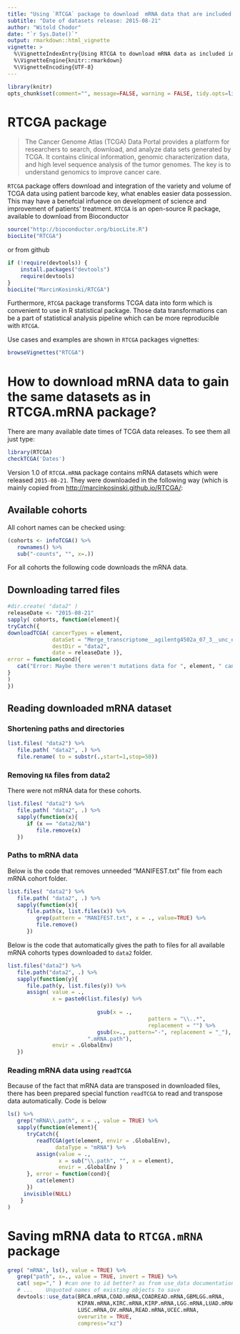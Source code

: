 ```yaml
---
title: "Using `RTCGA` package to download  mRNA data that are included in `RTCGA.mRNA` package"
subtitle: "Date of datasets release: 2015-08-21"
author: "Witold Chodor"
date: "`r Sys.Date()`"
output: rmarkdown::html_vignette
vignette: >
  %\VignetteIndexEntry{Using RTCGA to download mRNA data as included in RTCGA.data}
  %\VignetteEngine{knitr::rmarkdown}
  %\VignetteEncoding{UTF-8}
---
```


```r
library(knitr)
opts_chunk$set(comment="", message=FALSE, warning = FALSE, tidy.opts=list(keep.blank.line=TRUE, width.cutoff=150),options(width=150), eval = FALSE)
```

# RTCGA package

> The Cancer Genome Atlas (TCGA) Data Portal provides a platform for researchers to search, download, and analyze data sets generated by TCGA. It contains clinical information, genomic characterization data, and high level sequence analysis of the tumor genomes. The key is to understand genomics to improve cancer care.

`RTCGA` package offers download and integration of the variety and volume of TCGA data using patient barcode key, what enables easier data possession. This may have a benefcial infuence on  development of science and improvement of patients' treatment. `RTCGA` is an open-source R package, available to download from Bioconductor 

```r
source("http://bioconductor.org/biocLite.R")
biocLite("RTCGA")
```

or from github
```r
if (!require(devtools)) {
    install.packages("devtools")
    require(devtools)
}
biocLite("MarcinKosinski/RTCGA")
```

Furthermore, `RTCGA` package transforms TCGA data into form which is convenient to use in R statistical package. Those data transformations can be a part of statistical analysis pipeline which can be more reproducible with `RTCGA`.

Use cases and examples are shown in `RTCGA` packages vignettes:
```r
browseVignettes("RTCGA")
```

# How to download mRNA data to gain the same datasets as in RTCGA.mRNA package?

There are many available date times of TCGA data releases. To see them all just type:
```r
library(RTCGA)
checkTCGA('Dates')
```

Version 1.0 of `RTCGA.mRNA` package contains mRNA datasets which were released `2015-08-21`. They were downloaded in the following way (which is mainly copied from [http://marcinkosinski.github.io/RTCGA/](http://marcinkosinski.github.io/RTCGA/):

## Available cohorts

All cohort names can be checked using:
```r
(cohorts <- infoTCGA() %>% 
   rownames() %>% 
   sub("-counts", "", x=.))
```

For all cohorts the following code downloads the mRNA data.

## Downloading tarred files
```r
#dir.create( "data2" )
releaseDate <- "2015-08-21"
sapply( cohorts, function(element){
tryCatch({
downloadTCGA( cancerTypes = element, 
              dataSet = "Merge_transcriptome__agilentg4502a_07_3__unc_edu__Level_3__unc_lowess_normalization_gene_level__data.Level_3",
              destDir = "data2", 
              date = releaseDate )},
error = function(cond){
   cat("Error: Maybe there weren't mutations data for ", element, " cancer.\n")
}
)
})
```

## Reading downloaded mRNA dataset

### Shortening paths and directories 

```r
list.files( "data2") %>% 
   file.path( "data2", .) %>%
   file.rename( to = substr(.,start=1,stop=50))
```


### Removing `NA` files from data2

There were not mRNA data for these cohorts.

```r
list.files( "data2") %>%
   file.path( "data2", .) %>%
   sapply(function(x){
      if (x == "data2/NA")
         file.remove(x)      
   })
```

### Paths to mRNA data

Below is the code that removes unneeded "MANIFEST.txt" file from each mRNA cohort folder.

```r
list.files( "data2") %>% 
   file.path( "data2", .) %>%
   sapply(function(x){
      file.path(x, list.files(x)) %>%
         grep(pattern = "MANIFEST.txt", x = ., value=TRUE) %>%
         file.remove()
      })
```

Below is the code that automatically gives the path to files for all available mRNA cohorts types downloaded to `data2` folder.

```r

list.files("data2") %>%
   file.path("data2", .) %>%
   sapply(function(y){
      file.path(y, list.files(y)) %>%
      assign( value = .,
              x = paste0(list.files(y) %>%
                    
                            gsub(x = .,
                                            pattern = "\\..*",
                                            replacement = "") %>%
                            gsub(x=., pattern="-", replacement = "_"),
                         ".mRNA.path"),
              envir = .GlobalEnv)
   })
```

### Reading mRNA data using `readTCGA`

Because of the fact that mRNA data are transposed in downloaded files, there has been prepared special function `readTCGA` to read and transpose data automatically. Code is below

```r
ls() %>%
   grep("mRNA\\.path", x = ., value = TRUE) %>% 
   sapply(function(element){
      tryCatch({
         readTCGA(get(element, envir = .GlobalEnv),
               dataType = "mRNA") %>%
         assign(value = .,
                x = sub("\\.path", "", x = element),
                envir = .GlobalEnv )
      }, error = function(cond){
         cat(element)
      }) 
     invisible(NULL)
    }    
)
```

# Saving mRNA data to `RTCGA.mRNA` package


```r
grep( "mRNA", ls(), value = TRUE) %>%
   grep("path", x=., value = TRUE, invert = TRUE) %>%
   cat( sep="," ) #can one to id better? as from use_data documentation:
   # ...	Unquoted names of existing objects to save
   devtools::use_data(BRCA.mRNA,COAD.mRNA,COADREAD.mRNA,GBMLGG.mRNA,
                      KIPAN.mRNA,KIRC.mRNA,KIRP.mRNA,LGG.mRNA,LUAD.mRNA,
                      LUSC.mRNA,OV.mRNA,READ.mRNA,UCEC.mRNA,
                      overwrite = TRUE,
                      compress="xz")
```
